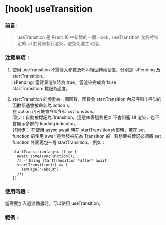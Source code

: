 # [hook] useTransition

### 前言:

> useTransition 是 React 18 中新增的一個 Hook，useTransition 允許將特定的 UI 於背景執行渲染，避免阻塞主流程。

### 注意事項：
1. 使用 useTransition 不需傳入參數及呼叫後回傳兩個值，分別是 isPending 及 startTransition。<br/> isPending: 當背景渲染時為 true，當渲染完成為 false<br/>startTransition: 標記為過度。

2. startTransition 的參數為一個函數，函數會 startTransition 內部呼叫 ( 呼叫的函數都通會被命名為 action )。<br/> 在 action 內可能會呼叫多個 set function。<br/> 同步：自動被標記為 Transition。這意味著這些更新 不會阻塞 UI 渲染，也不會顯示多餘的  loading indicator。<br/> 非同步： 在使用 async await 時在 startTransition 內部時，若在 set function 前使用 await 是無發被記為 Transition 的，若想要被標記必須將 set function 外面再包一層 startTransition。
例如：
    ```tsx
    startTransition(async () => {
      await someAsyncFunction();
      // ✅ Using startTransition *after* await
      startTransition(() => {
        setPage('/about');
      });
    });
    ```


### 使用時機：

當需要加入過渡動畫時，可以使用 useTransition。

### 範例：